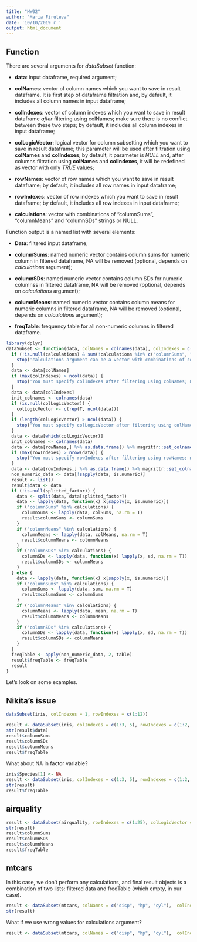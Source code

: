 ```yaml
---
title: "HW02"
author: "Maria Firuleva"
date: '10/10/2019 г '
output: html_document
---
```



## Function

There are several arguments for *dataSubset* function:

  * **data**: input dataframe, required argument;
  
  * **colNames**: vector of column names which you want to save in result dataframe. It is first step of dataframe filtration and, by default, it includes all column names in input dataframe;
  
  * **colIndexes**: vector of column indexes which you want to save in result dataframe *after* filtering using colNames; make sure there is no conflict between these two steps; by default, it includes all column indexes in input dataframe;
  
  * **colLogicVector**: logical vector for column subsetting which you want to save in result dataframe; this parameter will be used after filtration using **colNames** and **colIndexes**; by default, it parameter is *NULL* and, after columns filtration using **colNames** and **colIndexes**, it will be redefined as vector with only *TRUE* values;
  
  * **rowNames**: vector of row names which you want to save in result dataframe; by default, it includes all row names in input dataframe;
  
  * **rowIndexes**: vector of row indexes which you want to save in result dataframe; by default, it includes all row indexes in input dataframe;
  
  * **calculations**: vector with combinations of "columnSums", "columnMeans" and "columnSDs" strings or NULL.
  

Function output is a named list with several elements:

  * **Data**: filtered input dataframe;
  
  * **columnSums**: named numeric vector contains column sums for numeric column in filtered dataframe, NA will be removed (optional, depends on *calculations* argument);
  
  * **columnSDs**: named numeric vector contains column SDs for numeric columnss in filtered dataframe, NA will be removed (optional, depends on *calculations* argument);
  
  * **columnMeans**: named numeric vector contains column means for numeric columns in filtered dataframe, NA will be removed (optional, depends on *calculations* argument);
  
  * **freqTable**: frequency table for all non-numeric columns in filtered dataframe.


```r
library(dplyr)
dataSubset <- function(data, colNames = colnames(data), colIndexes = c(1:ncol(data)), colLogicVector = NULL, rowNames = rownames(data), rowIndexes = c(1:nrow(data)), calculations = c("columnSums", "columnMeans", "columnSDs"), splitted_factor = NULL) {
  if (!is.null(calculations) & sum(!calculations %in% c("columnSums", "columnMeans", "columnSDs"))) {
    stop('calculations argument can be a vector with combinations of columnSums, columnMeans and columnSDs strings or NULL. Perhaps you put something unacceptable string in this vector.')
  }
  data <- data[colNames]
  if (max(colIndexes) > ncol(data)) {
    stop('You must specify colIndexes after filtering using colNames; make sure there is no conflict between these arguments.')
  }
  data <- data[colIndexes]
  init_colnames <- colnames(data)
  if (is.null(colLogicVector)) {
    colLogicVector <- c(rep(T, ncol(data)))
  }
  if (length(colLogicVector) > ncol(data)) {
    stop('You must specify colLogicVector after filtering using colNames and colIndexes; make sure there is no conflict between these arguments.')
  }
  data <- data[which(colLogicVector)]
  init_colnames <- colnames(data)
  data <- data[rowNames,] %>% as.data.frame() %>% magrittr::set_colnames(init_colnames)
  if (max(rowIndexes) > nrow(data)) {
    stop('You must specify rowIndexes after filtering using rowNames; make sure there is no conflict between these arguments.')
  }
  data <- data[rowIndexes,] %>% as.data.frame() %>% magrittr::set_colnames(init_colnames)
  non_numeric_data <- data[!sapply(data, is.numeric)]
  result <- list()
  result$data <- data
  if (!is.null(splitted_factor)) {
    data <- split(data, data[splitted_factor])
    data <- lapply(data, function(x) x[sapply(x, is.numeric)])
    if ("columnSums" %in% calculations) {
      columnSums <- lapply(data, colSums, na.rm = T)
      result$columnSums <- columnSums
    }
    if ("columnMeans" %in% calculations) {
      columnMeans <- lapply(data, colMeans, na.rm = T)
      result$columnMeans <- columnMeans
    }
    if ("columnSDs" %in% calculations) {
      columnSDs <- lapply(data, function(x) lapply(x, sd, na.rm = T))
      result$columnSDs <- columnMeans
    }
  } else {
    data <- lapply(data, function(x) x[sapply(x, is.numeric)])
    if ("columnSums" %in% calculations) {
      columnSums <- lapply(data, sum, na.rm = T)
      result$columnSums <- columnSums
    }
    if ("columnMeans" %in% calculations) {
      columnMeans <- lapply(data, mean, na.rm = T)
      result$columnMeans <- columnMeans
    }
    if ("columnSDs" %in% calculations) {
      columnSDs <- lapply(data, function(x) lapply(x, sd, na.rm = T))
      result$columnSDs <- columnMeans
    }
  }
  freqTable <- apply(non_numeric_data, 2, table)
  result$freqTable <- freqTable
  result
}
```

Let's look on some examples.

## Nikita's issue

```r
dataSubset(iris, colIndexes = 1, rowIndexes = c(1:12))
```


```r
result <- dataSubset(iris, colIndexes = c(1:3, 5), rowIndexes = c(1:2, 89:95, 110:130), splitted_factor = "Species")
str(result$data)
result$columnSums
result$columnSDs
result$columnMeans
result$freqTable
```

What about NA in factor variable?

```r
iris$Species[1] <- NA
result <- dataSubset(iris, colIndexes = c(1:3, 5), rowIndexes = c(1:2, 89:95, 110:130), splitted_factor = "Species", calculations="columnSums")
str(result)
result$freqTable
```


## airquality

```r
result <- dataSubset(airquality, rowIndexes = c(1:25), colLogicVector = c(T, F, T, F))
str(result)
result$columnSums
result$columnSDs
result$columnMeans
result$freqTable
```

## mtcars

In this case, we don't perform any calculations, and final result objects is a combination of two lists: filtered data and freqTable (which empty, in our case).

```r
result <- dataSubset(mtcars, colNames = c("disp", "hp", "cyl"),  colIndexes = c(1:3), rowNames = c("Mazda RX4", "Merc 450SE", "Fiat 128", "Ford Pantera L"), rowIndexes = c(1:2), calculations = NULL)
str(result)
```

What if we use wrong values for calculations argument?

```r
result <- dataSubset(mtcars, colNames = c("disp", "hp", "cyl"),  colIndexes = c(1:4), rowNames = c("Mazda RX4", "Merc 450SE", "Fiat 128", "Ford Pantera L"), rowIndexes = c(1:2), calculations = c("columnSums", "columnMeans", "columnSd"))
```